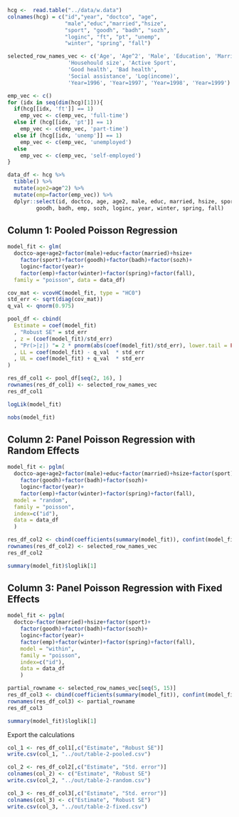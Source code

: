 ```r
hcg <-  read.table("../data/w.data")
colnames(hcg) = c("id","year", "doctco", "age", 
                  "male","educ","married","hsize", 
                  "sport", "goodh", "badh", "sozh", 
                  "loginc", "ft", "pt", "unemp", 
                  "winter", "spring", "fall")

selected_row_names_vec <- c('Age', 'Age^2', 'Male', 'Education', 'Married', 
                   'Househould size', 'Active Sport', 
                   'Good health', 'Bad health', 
                   'Social assistance', 'Log(income)', 
                   'Year=1996', 'Year=1997', 'Year=1998', 'Year=1999')
```

```r
emp_vec <- c()
for (idx in seq(dim(hcg)[1])){
  if(hcg[[idx, 'ft']] == 1)
    emp_vec <- c(emp_vec, 'full-time')
  else if (hcg[[idx, 'pt']] == 1)
    emp_vec <- c(emp_vec, 'part-time')
  else if (hcg[[idx, 'unemp']] == 1)
    emp_vec <- c(emp_vec, 'unemployed')
  else
    emp_vec <- c(emp_vec, 'self-employed')
}
```


```r
data_df <- hcg %>% 
  tibble() %>%
  mutate(age2=age^2) %>%
  mutate(emp=factor(emp_vec)) %>%
  dplyr::select(id, doctco, age, age2, male, educ, married, hsize, sport, 
         goodh, badh, emp, sozh, loginc, year, winter, spring, fall)
```

## Column 1: Pooled Poisson Regression

```r
model_fit <- glm(
  doctco~age+age2+factor(male)+educ+factor(married)+hsize+
    factor(sport)+factor(goodh)+factor(badh)+factor(sozh)+
    loginc+factor(year)+
    factor(emp)+factor(winter)+factor(spring)+factor(fall), 
  family = "poisson", data = data_df)

cov_mat <- vcovHC(model_fit, type = "HC0")
std_err <- sqrt(diag(cov_mat))
q_val <- qnorm(0.975)

pool_df <- cbind(
  Estimate = coef(model_fit)
  , "Robust SE" = std_err
  , z = (coef(model_fit)/std_err)
  , "Pr(>|z|) "= 2 * pnorm(abs(coef(model_fit)/std_err), lower.tail = FALSE)
  , LL = coef(model_fit) - q_val  * std_err
  , UL = coef(model_fit) + q_val  * std_err
)
```

```r
res_df_col1 <- pool_df[seq(2, 16), ]
rownames(res_df_col1) <- selected_row_names_vec
res_df_col1
```  

```r
logLik(model_fit)
```

```r
nobs(model_fit)
```


## Column 2: Panel Poisson Regression with Random Effects
```r
model_fit <- pglm(
  doctco~age+age2+factor(male)+educ+factor(married)+hsize+factor(sport)+
    factor(goodh)+factor(badh)+factor(sozh)+
    loginc+factor(year)+
    factor(emp)+factor(winter)+factor(spring)+factor(fall),
  model = "random",
  family = "poisson",
  index=c("id"),
  data = data_df
  )
```

```r
res_df_col2 <- cbind(coefficients(summary(model_fit)), confint(model_fit))[seq(2, 16), ]
rownames(res_df_col2) <- selected_row_names_vec
res_df_col2
```
```r
summary(model_fit)$loglik[1]
```
## Column 3: Panel Poisson Regression with Fixed Effects

```r
model_fit <- pglm(
  doctco~factor(married)+hsize+factor(sport)+
    factor(goodh)+factor(badh)+factor(sozh)+
    loginc+factor(year)+
    factor(emp)+factor(winter)+factor(spring)+factor(fall), 
    model = "within",
    family = "poisson",
    index=c("id"),
    data = data_df
    )
```

```r
partial_rowname <- selected_row_names_vec[seq(5, 15)]
res_df_col3 <- cbind(coefficients(summary(model_fit)), confint(model_fit))[seq(11), ]
rownames(res_df_col3) <- partial_rowname
res_df_col3
```

```r
summary(model_fit)$loglik[1]
```

Export the calculations
```r
col_1 <- res_df_col1[,c("Estimate", "Robust SE")]
write.csv(col_1, "../out/table-2-pooled.csv")

col_2 <- res_df_col2[,c("Estimate", "Std. error")]
colnames(col_2) <- c("Estimate", "Robust SE")
write.csv(col_2, "../out/table-2-random.csv")

col_3 <- res_df_col3[,c("Estimate", "Std. error")]
colnames(col_3) <- c("Estimate", "Robust SE")
write.csv(col_3, "../out/table-2-fixed.csv")
```

